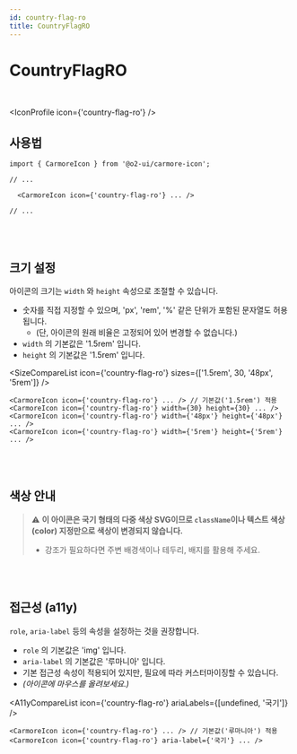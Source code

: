 ```yaml
---
id: country-flag-ro
title: CountryFlagRO
---
```




# CountryFlagRO

<br />

<IconProfile icon={'country-flag-ro'} />

## 사용법

```tsx
import { CarmoreIcon } from '@o2-ui/carmore-icon';

// ...

  <CarmoreIcon icon={'country-flag-ro'} ... />

// ...
```

<br />
<br />

## 크기 설정

아이콘의 크기는 `width` 와 `height` 속성으로 조절할 수 있습니다.

- 숫자를 직접 지정할 수 있으며, 'px', 'rem', '%' 같은 단위가 포함된 문자열도 허용됩니다.
  - (단, 아이콘의 원래 비율은 고정되어 있어 변경할 수 없습니다.)
- `width` 의 기본값은 '1.5rem' 입니다.
- `height` 의 기본값은 '1.5rem' 입니다.

<SizeCompareList icon={'country-flag-ro'} sizes={['1.5rem', 30, '48px', '5rem']} />

```tsx
<CarmoreIcon icon={'country-flag-ro'} ... /> // 기본값('1.5rem') 적용
<CarmoreIcon icon={'country-flag-ro'} width={30} height={30} ... />
<CarmoreIcon icon={'country-flag-ro'} width={'48px'} height={'48px'} ... />
<CarmoreIcon icon={'country-flag-ro'} width={'5rem'} height={'5rem'} ... />
```

<br />
<br />

## 색상 안내

> ⚠️ <b>이 아이콘은 국기 형태의 다중 색상 SVG이므로 `className`이나 텍스트 색상(color) 지정만으로 색상이 변경되지 않습니다. </b>
>
> - 강조가 필요하다면 주변 배경색이나 테두리, 배지를 활용해 주세요.

<br />
<br />

## 접근성 (a11y)

`role`, `aria-label` 등의 속성을 설정하는 것을 권장합니다.

- `role` 의 기본값은 'img' 입니다.
- `aria-label` 의 기본값은 '루마니아' 입니다.
- 기본 접근성 속성이 적용되어 있지만, 필요에 따라 커스터마이징할 수 있습니다.
- _(아이콘에 마우스를 올려보세요.)_

<A11yCompareList icon={'country-flag-ro'} ariaLabels={[undefined, '국기']} />

```tsx
<CarmoreIcon icon={'country-flag-ro'} ... /> // 기본값('루마니아') 적용
<CarmoreIcon icon={'country-flag-ro'} aria-label={'국기'} ... />
```
